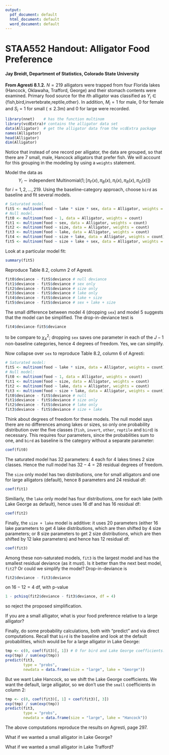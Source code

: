 ---
output:
  pdf_document: default
  html_document: default
  word_document: default
---
STAA552 Handout:  Alligator Food Preference 
========================================================
#### Jay Breidt, Department of Statistics, Colorado State University



**From Agresti 8.1.2.** $N = 219$ alligators were trapped from four Florida lakes (Hancock, Oklawaha, Trafford, George) and their stomach contents were examined. Primary food source for the $i$th alligator was classified as $Y_i\in\{\mbox{fish,bird,invertebrate,reptile,other}\}$.
In addition, $M_i = 1$ for male, 0 for female and $S_i = 1$ for small ($\le 2.3$m) and
0 for large were recorded.
```{r, warning = FALSE}
library(nnet)    # has the function multinom
library(vcdExtra)# contains the alligator data set
data(Alligator)  # get the alligator data from the vcdExtra package
names(Alligator)
head(Alligator)
dim(Alligator)
```
Notice that instead of one record per alligator, the data are grouped, so that there are 7 small, male, Hancock alligators that prefer fish. We will account for this grouping in the modeling by using a `weights` statement.

Model the data as 
$$
Y_i\sim\mbox{independent Multinomial}\left(1;\left[\pi_F(x),\pi_B(x),\pi_I(x),\pi_R(x),\pi_O(x)\right]\right)
$$
for $i=1,2,\ldots,219$. Using the baseline-category approach, choose `bird` as baseline and fit several models.
```{r}
# Saturated model.
fitS <- multinom(food ~ lake * size * sex, data = Alligator, weights = count)	
# Null model.
fit0 <- multinom(food ~ 1, data = Alligator, weights = count)  			
fit1 <- multinom(food ~ sex, data = Alligator, weights = count) 			
fit2 <- multinom(food ~ size, data = Alligator, weights = count)  			
fit3 <- multinom(food ~ lake, data = Alligator, weights = count)  		
fit4 <- multinom(food ~ size + lake, data = Alligator, weights = count) 		
fit5 <- multinom(food ~ size + lake + sex, data = Alligator, weights = count) 	
```
Look at a particular model fit:
```{r}
summary(fit5)
```
Reproduce Table 8.2, column 2 of Agresti.
```{r}
fit0$deviance - fitS$deviance # null deviance
fit1$deviance - fitS$deviance # sex only
fit2$deviance - fitS$deviance # size only
fit3$deviance - fitS$deviance # lake only
fit4$deviance - fitS$deviance # lake + size
fit5$deviance - fitS$deviance # sex + lake + size
```
The small difference between model 4 (dropping `sex`) and model 5 suggests
that the model can be simplified. The drop-in-deviance test is
```{r}
fit4$deviance-fit5$deviance
```
to be compare to $\chi^2_4$; dropping `sex` saves one parameter in each of the $J-1$ non-baseline categories, hence 4 degrees of freedom.  Yes, we can simplify. 

Now collapse over `sex` to reproduce Table 8.2, column 6 of Agresti:
```{r}
# Saturated model:
fitS <- multinom(food ~ lake * size, data = Alligator, weights = count)	
# Null model:
fit0 <- multinom(food ~ 1, data = Alligator, weights = count)  			
fit1 <- multinom(food ~ size, data = Alligator, weights = count)
fit2 <- multinom(food ~ lake, data = Alligator, weights = count)
fit3 <- multinom(food ~ size + lake, data = Alligator, weights = count)
fit0$deviance - fitS$deviance # null
fit1$deviance - fitS$deviance # size only
fit2$deviance - fitS$deviance # lake only
fit3$deviance - fitS$deviance # size + lake
```
Think about degrees of freedom for these models.  The null model says there are no differences among lakes or sizes, so only one probability distribution over the five classes (`fish`, `invert`, `other`, `reptile` and `bird`) is necessary.  This requires four parameters, since the probabilities sum to one, and `bird` as baseline is the category without a separate parameter:
```{r}
coef(fit0)
```
The saturated model has 32 parameters: 4 each for 4 lakes times 2 size classes.  Hence the null model has $32 - 4 = 28$ residual degrees of freedom.  

The `size` only model has two distributions, one for small alligators and one for large alligators (default), hence 8 parameters and 24 residual df:
```{r}
coef(fit1)
```
Similiarly, the `lake` only model has four distributions, one for each lake (with Lake George as default), hence uses 16 df and has 16 residual df: 
```{r}
coef(fit2)
```

Finally, the `size + lake` model is additive: it uses 20 parameters (either 16 lake parameters to get 4 lake distributions, which are then shifted by 4 size parameters;  or 8 size parameters to get 2 size distributions, which are then shifted by 12 lake parameters) and hence has 12 residual df: 
```{r}
coef(fit3)
```
Among these non-saturated models, `fit3` is the largest model and has the smallest residual deviance (as it must).  Is it better than the next best model, `fit2`? Or could we simplify the model? Drop-in-deviance is 
```{r}
fit2$deviance - fit3$deviance
```
on $16 - 12 = 4$ df, with p-value 
```{r}
1 - pchisq(fit2$deviance - fit3$deviance, df = 4)
```
so reject the proposed simplification.

If you are a small alligator, what is your food preference relative to a large alligator?

Finally, do some probability calculations, both with "predict" and via direct computations.  Recall that `bird` is the baseline and look at the default probabilities, which would be for a large alligator in Lake George: 
```{r}
tmp <- c(0, coef(fit3)[, 1]) # 0 for bird and Lake George coefficients.
exp(tmp) / sum(exp(tmp))
predict(fit3,
        type = "probs",
        newdata = data.frame(size = "large", lake = "George"))
```

But we want Lake Hancock, so we shift the Lake George coefficients.  We want the default, large alligator, so we don't use the `small` coefficients in column 2:  

```{r}
tmp <- c(0, coef(fit3)[, 1] + coef(fit3)[, 3])
exp(tmp) / sum(exp(tmp))
predict(fit3,
        type = "probs",
        newdata = data.frame(size = "large", lake = "Hancock"))
```
The above computations reproduce the results on Agresti, page 297.


What if we wanted a small alligator in Lake George?  

What if we wanted a small alligator in Lake Trafford?
